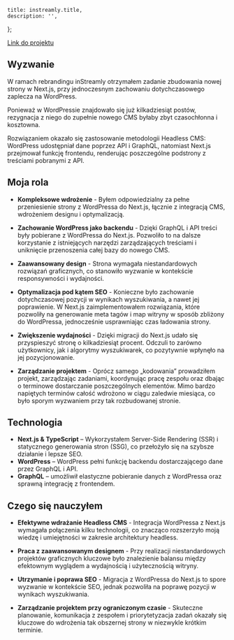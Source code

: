 
	title: instreamly.title,
	description: '',
};

<CaseStudyHeading
	title={instreamly.title}
	company={instreamly.company}
	img={instreamly.imgHero}
  date={instreamly.date}
/>

[Link do projektu](https://instreamly.com/)

## Wyzwanie

W ramach rebrandingu inStreamly otrzymałem zadanie zbudowania nowej strony w Next.js, przy jednoczesnym zachowaniu dotychczasowego zaplecza na WordPress.

Ponieważ w WordPressie znajdowało się już kilkadziesiąt postów, rezygnacja z niego do zupełnie nowego CMS byłaby zbyt czasochłonna i kosztowna.

Rozwiązaniem okazało się zastosowanie metodologii Headless CMS: WordPress udostępniał dane poprzez API i GraphQL, natomiast Next.js przejmował funkcję frontendu, renderując poszczególne podstrony z treściami pobranymi z API.

## Moja rola

- **Kompleksowe wdrożenie** - Byłem odpowiedzialny za pełne przeniesienie strony z WordPressa do Next.js, łącznie z integracją CMS, wdrożeniem designu i optymalizacją.

- **Zachowanie WordPress jako backendu** - Dzięki GraphQL i API treści były pobierane z WordPressa do Next.js. Pozwoliło to na dalsze korzystanie z istniejących narzędzi zarządzających treściami i uniknięcie przenoszenia całej bazy do nowego CMS.

- **Zaawansowany design** - Strona wymagała niestandardowych rozwiązań graficznych, co stanowiło wyzwanie w kontekście responsywności i wydajności.

- **Optymalizacja pod kątem SEO** - Konieczne było zachowanie dotychczasowej pozycji w wynikach wyszukiwania, a nawet jej poprawienie. W Next.js zaimplementowałem rozwiązania, które pozwoliły na generowanie meta tagów i map witryny w sposób zbliżony do WordPressa, jednocześnie usprawniając czas ładowania strony.

- **Zwiększenie wydajności** - Dzięki migracji do Next.js udało się przyspieszyć stronę o kilkadziesiąt procent. Odczuli to zarówno użytkownicy, jak i algorytmy wyszukiwarek, co pozytywnie wpłynęło na jej pozycjonowanie.

- **Zarządzanie projektem** - Oprócz samego „kodowania” prowadziłem projekt, zarządzając zadaniami, koordynując pracę zespołu oraz dbając o terminowe dostarczanie poszczególnych elementów. Mimo bardzo napiętych terminów całość wdrożono w ciągu zaledwie miesiąca, co było sporym wyzwaniem przy tak rozbudowanej stronie.

## Technologia

- **Next.js & TypeScript** – Wykorzystałem Server-Side Rendering (SSR) i statycznego generowania stron (SSG), co przełożyło się na szybsze działanie i lepsze SEO.
- **WordPress** – WordPress pełni funkcję backendu dostarczającego dane przez GraphQL i API.
- **GraphQL** – umożliwił elastyczne pobieranie danych z WordPressa oraz sprawną integrację z frontendem.

## Czego się nauczyłem

- **Efektywne wdrażanie Headless CMS** - Integracja WordPressa z Next.js wymagała połączenia kilku technologii, co znacząco rozszerzyło moją wiedzę i umiejętności w zakresie architektury headless.

- **Praca z zaawansowanym designem** - Przy realizacji niestandardowych projektów graficznych kluczowe było znalezienie balansu między efektownym wyglądem a wydajnością i użytecznością witryny.

- **Utrzymanie i poprawa SEO** - Migracja z WordPressa do Next.js to spore wyzwanie w kontekście SEO, jednak pozwoliła na poprawę pozycji w wynikach wyszukiwania.

- **Zarządzanie projektem przy ograniczonym czasie** - Skuteczne planowanie, komunikacja z zespołem i priorytetyzacja zadań okazały się kluczowe do wdrożenia tak obszernej strony w niezwykle krótkim terminie.

<CaseStudyProjects projectId={instreamly.id} />
